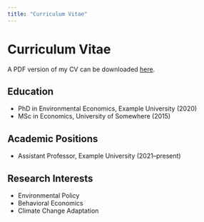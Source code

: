 ```yaml
---
title: "Curriculum Vitae"
---
```


# Curriculum Vitae

A PDF version of my CV can be downloaded [here](cv.pdf).

## Education
- PhD in Environmental Economics, Example University (2020)
- MSc in Economics, University of Somewhere (2015)

## Academic Positions
- Assistant Professor, Example University (2021–present)

## Research Interests
- Environmental Policy
- Behavioral Economics
- Climate Change Adaptation
